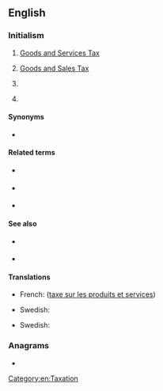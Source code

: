 {{also|g st}}
==English==

===Initialism===
{{rfc-header|Initialism}}
{{head|en|initialism}}

# {{lb|en|taxation}} [[goods and services tax|Goods and Services Tax]] {{qualifier|Australia, New Zealand, Canada}}
# {{lb|en|taxation}} [[goods and sales tax|Goods and Sales Tax]] {{qualifier|state of Victoria in Australia, formerly in Canada, was planned in Hong Kong}}
# {{lb|en|electronics}} {{abbreviation of|lang=en|Ge2Sb2Te5}} {{gloss|a compound composed of germanium, antimony, tellurium}}
# {{lb|en|electronics}} {{initialism of|lang=en|GeSbTe}} {{gloss|[[germanium-antimony-tellurium]], a class of phase change materials}}

====Synonyms====
* {{sense|taxation}} {{l|en|VAT}}

====Related terms====
{{sense|electronics}}
* {{l|en|Ge}} {{gloss|[[germanium]]}}
* {{l|en|Sn}} {{gloss|[[antimony]]}}
* {{l|en|Te}} {{gloss|[[tellurium]]}}

====See also====
* {{sense|taxation}} {{l|en|HST}}
* {{sense|electronics}} {{pedia|lang=en|GeSbTe}}

====Translations====
{{trans-top|Goods and Services Tax}}
* French: {{t+|fr|TPS}} ([[taxe sur les produits et services]])
{{trans-mid}}
* Swedish: {{t+|sv|moms}}
{{trans-bottom}}

{{trans-top|Goods and Sales Tax}}
* Swedish: {{t+|sv|moms}}
{{trans-mid}}
{{trans-bottom}}

{{checktrans-top}}
{{trans-mid}}
{{trans-bottom}}

===Anagrams===
* {{anagrams|en|GTS|Sgt|TGS|TGs}}

[[Category:en:Taxation]]